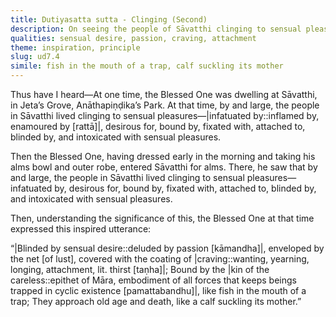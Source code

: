 ```yaml
---
title: Dutiyasatta sutta - Clinging (Second)
description: On seeing the people of Sāvatthi clinging to sensual pleasures, the Buddha expresses an inspired utterance on harm that comes from sensual desire.
qualities: sensual desire, passion, craving, attachment
theme: inspiration, principle
slug: ud7.4
simile: fish in the mouth of a trap, calf suckling its mother
---
```


Thus have I heard—At one time, the Blessed One was dwelling at Sāvatthi, in Jeta’s Grove, Anāthapiṇḍika’s Park. At that time, by and large, the people in Sāvatthi lived clinging to sensual pleasures—|infatuated by::inflamed by, enamoured by [rattā]|, desirous for, bound by, fixated with, attached to, blinded by, and intoxicated with sensual pleasures.

Then the Blessed One, having dressed early in the morning and taking his alms bowl and outer robe, entered Sāvatthi for alms. There, he saw that by and large, the people in Sāvatthi lived clinging to sensual pleasures—infatuated by, desirous for, bound by, fixated with, attached to, blinded by, and intoxicated with sensual pleasures.

Then, understanding the significance of this, the Blessed One at that time expressed this inspired utterance:

“|Blinded by sensual desire::deluded by passion [kāmandha]|, enveloped by the net [of lust],
covered with the coating of |craving::wanting, yearning, longing, attachment, lit. thirst [taṇha]|;
Bound by the |kin of the careless::epithet of Māra, embodiment of all forces that keeps beings trapped in cyclic existence [pamattabandhu]|,
like fish in the mouth of a trap;
They approach old age and death,
like a calf suckling its mother.”